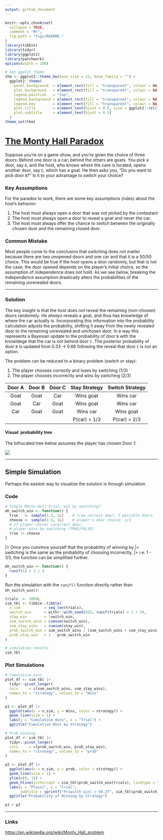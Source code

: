 ```yaml
---
output: github_document
---
```


<!-- README.md is generated from README.Rmd. Please edit that file -->

```r
knitr::opts_chunk$set(
  collapse = TRUE,
  comment = "#>",
  fig.path = "figs/README-"
)
library(tibble)
library(tidyr)
library(ggplot2)
library(patchwork)
options(width = 100)

# Set ggplot theme
thm <- ggplot2::theme_bw(base_size = 11, base_family = "") +
  ggplot2::theme(
    panel.background  = element_rect(fill = "transparent", colour = NA),
    plot.background   = element_rect(fill = "transparent", colour = NA),
    legend.position   = "top",
    legend.background = element_rect(fill = "transparent", colour = NA),
    legend.key        = element_rect(fill = "transparent", colour = NA),
    plot.title        = element_text(hjust = 0.5, size = ggplot2::rel(1.5)),
    plot.subtitle     = element_text(hjust = 0.5)
  )
theme_set(thm)
```



# [The Monty Hall Paradox](https://stufield.github.io/monty-hall-paradox)

Suppose you're on a game show, and you're given the choice of three doors:
Behind one door is a car; behind the others are goats. You pick a door, say
`A`, and the host, who knows where the care is located, opens another door, say
`C`, which has a goat. He then asks you, "Do you want to pick door `B`?" Is it
to your advantage to switch your choice?

### Key Assumptions

For the paradox to work, there are some key assumptions (rules) about the
host's behavior:

1. The host must always open a door that was not picked by the contestant
1. The host must always open a door to reveal a goat and never the car.
1. The host must always offer the chance to switch between the originally
   chosen door and the remaining closed door.

### Common Mistake

Most people come to the conclusion that switching does not matter because there
are two unopened doors and one car and that it is a 50/50 choice.  This would
be true if the host opens a door randomly, but that is not the case; the door
opened depends on the player's initial choice, so the assumption of
independence does not hold. As we see below, breaking the independence
assumption drastically alters the probabilities of the remaining unrevealed
doors.

--------------


### Solution

The key insight is that the host does *not* reveal the remaining (non-chosen)
doors randomely. He *always* reveals a goat, and thus has knowledge of where
the car actually is. Incorporating this information into the probability
calculation adjusts the probability, shifting it away from the newly revealed
door to the remaining unrevealed and unchosen door. In a way this represents a
Bayesian update to the probability of door `B` with the knowldege that the car
is *not* behind door `C`. The posterior probability of door `B` is updated from
0.33 -> 0.66 following the reveal that door `C` is not an option. 

The problem can be reduced to a binary problem (switch or stay):

1. The player chooses correctly and loses by switching (1/3)
1. The player chooses incorrectly and wins by switching (2/3)

| Door A | Door B | Door C | Stay Strategy | Switch Strategy |
|:------:|:------:|:------:|:-------------:|:---------------:|
| Goat   | Goat   | Car    | Wins goat     | Wins car        |
| Goat   | Car    | Goat   | Wins goat     | Wins car        |
| Car    | Goat   | Goat   | Wins car      | Wins goat       |
|        |        |        | P(car) = 1/3  | P(car) = 2/3    |


#### Visual: probability tree

The bifrucated tree below assumes the player has chosen Door 1:

![](monty-hall-tree.png)

----------

## Simple Simulation

Perhaps the easiest way to visualize the solution is through simulation. 

### Code

```r
# Single Monty-Hall trial; win by switching?
mh_switch_win <- function() {
  true   <- sample(1:3, 1L)    # true correct door; 3 possible doors
  choose <- sample(1:3, 1L)    # player's door choice: 1/3
  # if player choses incorrect door,
  # player wins by switching (TRUE/FALSE)
  true != choose
}
```

|> Once you convince yourself that the probability of winning by
|>   switching is the same as the probability of choosing incorrectly,
|>   i.e. 1 - 1/3, the function can be simplified further.

```r
mh_switch_win <- function() {
  runif(1) > 1 / 3
}
```

Run the simulation with the `runif()` function directly rather 
than `mh_switch_win()`:

```r
trials  <- 1000L
sim_tbl <- tibble::tibble(
  n_sim           = seq_len(trials),
  switch_win      = withr::with_seed(833, runif(trials) > 1 / 3),
  stay_win        = !switch_win,
  sum_switch_wins = cumsum(switch_win),
  sum_stay_wins   = cumsum(stay_win),
  prob_switch_win = sum_switch_wins / (sum_switch_wins + sum_stay_wins),
  prob_stay_win   = 1 - prob_switch_win
)

# simulation results
sim_tbl
```

### Plot Simulations

```r
# Cumulative wins
plot_df <- sim_tbl |>
  tidyr::pivot_longer(
  cols     = c(sum_switch_wins, sum_stay_wins),
  names_to = "strategy", values_to = "Wins"
)

p1 <- plot_df |>
  ggplot(aes(x = n_sim, y = Wins, color = strategy)) +
  geom_line(size = 1) +
  labs(y = "Cumulative Wins", x = "Trial") +
  ggtitle("Cumulative Wins by Strategy")

# Prob winning
plot_df <- sim_tbl |>
  tidyr::pivot_longer(
  cols     = c(prob_switch_win, prob_stay_win),
  names_to = "strategy", values_to = "prob"
)

p2 <- plot_df |>
  ggplot(aes(x = n_sim, y = prob, color = strategy)) +
  geom_line(size = 1) +
  ylim(c(0, 1)) +
  geom_hline(yintercept = sim_tbl$prob_switch_win[trials], linetype = "dashed") +
  labs(y = "P(win)", x = "Trial",
       subtitle = sprintf("P(switch win) = %0.2f", sim_tbl$prob_switch_win[trials])) +
  ggtitle("Probability of Winning by Strategy")

p1 + p2
```

-------------

### Links

[https://en.wikipedia.org/wiki/Monty_Hall_problem](https://en.wikipedia.org/wiki/Monty_Hall_problem)


